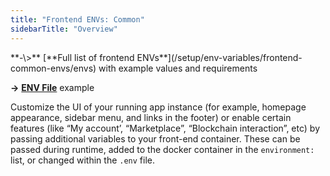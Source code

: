 ```yaml
---
title: "Frontend ENVs: Common"
sidebarTitle: "Overview"
---
```


<Info>
  **-\>** [**Full list of frontend ENVs**](/setup/env-variables/frontend-common-envs/envs) with example values and requirements

  **-\>** [**ENV File**](https://github.com/blockscout/frontend/blob/main/configs/envs/.env.eth) example
</Info>

Customize the UI of your running app instance (for example, homepage appearance, sidebar menu, and links in the footer) or enable certain features (like “My account’, “Marketplace”, “Blockchain interaction”, etc) by passing additional variables to your front-end container. These can be passed during runtime, added to the docker container in the `environment:` list, or changed within the `.env` file.